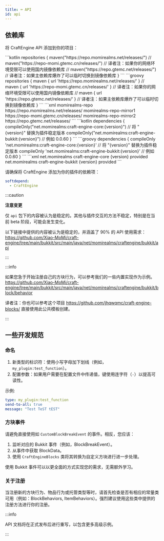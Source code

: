 ```yaml
---
title: ⌨️ API
id: api
---
```



## 依赖库

将 CraftEngine API 添加到你的项目：

<Tabs groupId="code">
    <TabItem value="kts" label="Gradle (Kotlin)">
        ```kotlin
        repositories {
            maven("https://repo.momirealms.net/releases/")
            // maven("https://repo-momi.gtemc.cn/releases/") // 译者注：如果你的网络环境受限可以使用国内镜像依赖库
            // maven("https://repo.gtemc.net/releases/") // 译者注：如果主依赖库爆炸了可以临时切换到镜像依赖库
        }
        ```
    </TabItem>
    <TabItem value="gvy" label="Gradle (Groovy)">
        ```groovy
        repositories {
            maven { url 'https://repo.momirealms.net/releases/' }
            // maven { url 'https://repo-momi.gtemc.cn/releases/' } // 译者注：如果你的网络环境受限可以使用国内镜像依赖库
            // maven { url 'https://repo.gtemc.net/releases/' } // 译者注：如果主依赖库爆炸了可以临时切换到镜像依赖库
        }
        ```
    </TabItem>
    <TabItem value="mvn" label="Maven">
        ```xml
        <repositories>
            <repository>
                <id>momirealms-repo</id>
                <url>https://repo.momirealms.net/releases/</url>
            </repository>
            <repository>
                <id>momirealms-repo-mirror1</id>
                <url>https://repo-momi.gtemc.cn/releases/</url> <!-- 译者注：如果你的网络环境受限可以使用国内镜像依赖库 -->
            </repository>
            <repository>
                <id>momirealms-repo-mirror2</id>
                <url>https://repo.gtemc.net/releases/</url> <!-- 译者注：如果主依赖库爆炸了可以临时切换到镜像依赖库 -->
            </repository>
        </repositories>
        ```
    </TabItem>
</Tabs>
<Tabs groupId="code">
    <TabItem value="kts" label="Gradle (Kotlin)">
        ```kotlin
        dependencies {
            compileOnly("net.momirealms:craft-engine-core:{version}") // 将 "{version}" 替换为插件稳定版本
            compileOnly("net.momirealms:craft-engine-bukkit:{version}") // 例如 0.0.60
        }
        ```
    </TabItem>
    <TabItem value="gvy" label="Gradle (Groovy)">
        ```groovy
        dependencies {
            compileOnly 'net.momirealms:craft-engine-core:{version}' // 将 "{version}" 替换为插件稳定版本
            compileOnly 'net.momirealms:craft-engine-bukkit:{version}' // 例如 0.0.60
        }
        ```
    </TabItem>
    <TabItem value="mvn" label="Maven">
        ```xml
        <dependencies>
            <dependency>
                <groupId>net.momirealms</groupId>
                <artifactId>craft-engine-core</artifactId>
                <version>{version}</version> <!-- 将 {version} 替换为插件稳定版本 -->
                <scope>provided</scope>
            </dependency>
            <dependency>
                <groupId>net.momirealms</groupId>
                <artifactId>craft-engine-bukkit</artifactId>
                <version>{version}</version> <!-- 例如 0.0.60 -->
                <scope>provided</scope>
            </dependency>
        </dependencies>
        ```
    </TabItem>
</Tabs>

请确保将 CraftEngine 添加为你的插件的依赖项：

```yaml
softdepend:
  - CraftEngine
```

:::caution

**注意变更**

仅 `api` 包下的内容被认为是稳定的。其他与插件交互的方法不稳定，特别是在当前 beta 阶段，可能会发生变化。

以下链接中提供的内容被认为是稳定的，并涵盖了 90% 的 API 使用需求：
https://github.com/Xiao-MoMi/craft-engine/tree/main/bukkit/src/main/java/net/momirealms/craftengine/bukkit/api

:::

:::info

如果您急于开始注册自己的方块行为，可以参考我们的一些内置实现作为示例。
https://github.com/Xiao-MoMi/craft-engine/tree/main/bukkit/src/main/java/net/momirealms/craftengine/bukkit/block/behavior

译者注：你也可以参考这个项目 https://github.com/jhqwqmc/craft-engine-blocks/ 直接使用此公共模板创建。

:::

## 一些开发规范

### 命名

1. 新类型的标识符：使用小写字母加下划线（例如，`my_plugin:test_function`）。
2. 配置参数：如果用户需要在配置文件中传递值，键使用连字符（`-`）以提高可读性。

示例:

```yaml
type: my_plugin:test_function
send-to-all: true
message: "Test TeST tEST"
```

### 方块事件

请避免直接使用如 `CustomBlockBreakEvent` 的事件。相反，您应该：

1. 监听对应的 Bukkit 事件（例如，BlockBreakEvent）。
2. 从事件中获取 BlockData。
3. 使用 `CraftEngineBlocks` 类将其转换为自定义方块进行进一步处理。

使用 Bukkit 事件可以以更全面的方式实现您的需求，无需额外学习。

### 关于注册

当注册新的方块行为、物品行为或托管类型等时，请首先检查是否有相应的常量类可用（例如：BlockBehaviors, ItemBehaviors）。强烈建议使用这些类中提供的注册方法进行你的注册。

:::info

API 文档将在正式发布后进行重写，以包含更多高级示例。

:::